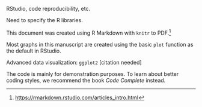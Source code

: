 RStudio, code reproducibility, etc.

Need to specify the $\mathsf{R}$ libraries.  

This document was created using $\mathsf{R}$ Markdown with `knitr` to PDF.^[<https://rmarkdown.rstudio.com/articles_intro.html>]  

Most graphs in this manuscript are created using the basic `plot` function as the default in RStudio.  

Advanced data visualization: `ggplot2` [citation needed]  

The code is mainly for demonstration purposes. To learn about better coding styles, we recommend the book *Code Complete* \cite{mcconnell2004code} instead.
